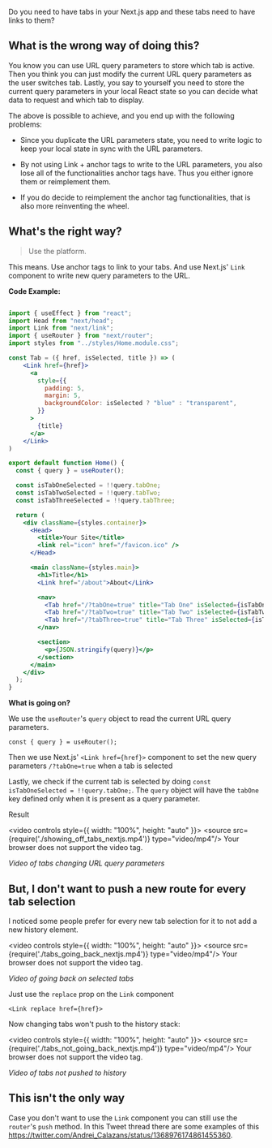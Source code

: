 
Do you need to have tabs in your Next.js app and these tabs need to have links to them? 

## What is the wrong way of doing this?

You know you can use URL query parameters to store which tab is active. Then you think you can just modify the current URL query parameters as the user switches tab. Lastly, you say to yourself you need to store the current query parameters in your local React state so you can decide what data to request and which tab to display.

The above is possible to achieve, and you end up with the following problems:

- Since you duplicate the URL parameters state, you need to write logic to keep your local state in sync with the URL parameters.

- By not using Link + anchor tags to write to the URL parameters, you also lose all of the functionalities anchor tags have. Thus you either ignore them or reimplement them.

- If you do decide to reimplement the anchor tag functionalities, that is also more reinventing the wheel.


## What's the right way?

> Use the platform.

This means. Use anchor tags to link to your tabs. And use Next.js' `Link` component to write new query parameters to the URL.


**Code Example:**

```jsx

import { useEffect } from "react";
import Head from "next/head";
import Link from "next/link";
import { useRouter } from "next/router";
import styles from "../styles/Home.module.css";

const Tab = ({ href, isSelected, title }) => (
    <Link href={href}>
      <a
        style={{
          padding: 5,
          margin: 5,
          backgroundColor: isSelected ? "blue" : "transparent",
        }}
      >
        {title}
      </a>
    </Link>
)

export default function Home() {
  const { query } = useRouter();

  const isTabOneSelected = !!query.tabOne;
  const isTabTwoSelected = !!query.tabTwo;
  const isTabThreeSelected = !!query.tabThree;

  return (
    <div className={styles.container}>
      <Head>
        <title>Your Site</title>
        <link rel="icon" href="/favicon.ico" />
      </Head>

      <main className={styles.main}>
        <h1>Title</h1>
        <Link href="/about">About</Link>

        <nav>
          <Tab href="/?tabOne=true" title="Tab One" isSelected={isTabOneSelected} /> 
          <Tab href="/?tabTwo=true" title="Tab Two" isSelected={isTabTwoSelected} /> 
          <Tab href="/?tabThree=true" title="Tab Three" isSelected={isTabThreeSelected} /> 
        </nav>

        <section>
          <p>{JSON.stringify(query)}</p>
        </section>
      </main>
    </div>
  );
}

```

**What is going on?**

We use the `useRouter`'s `query` object to read the current URL query parameters.

`const { query } = useRouter();`


Then we use Next.js' `<Link href={href}>` component to set the new query parameters `/?tabOne=true` when a tab is selected

Lastly, we check if the current tab is selected by doing `const isTabOneSelected = !!query.tabOne;`. The `query` object will have the `tabOne` key defined only when it is present as a query parameter.

Result

<video controls style={{ width: "100%", height: "auto" }}>
  <source src={require('./showing_off_tabs_nextjs.mp4')} type="video/mp4"/>
  Your browser does not support the video tag.
</video>

*Video of tabs changing URL query parameters*


## But, I don't want to push a new route for every tab selection

I noticed some people prefer for every new tab selection for it to not add a new history element.


<video controls style={{ width: "100%", height: "auto" }}>
  <source src={require('./tabs_going_back_nextjs.mp4')} type="video/mp4"/>
  Your browser does not support the video tag.
</video>

*Video of going back on selected tabs*


Just use the `replace` prop on the `Link` component

`<Link replace href={href}>`

Now changing tabs won't push to the history stack:

<video controls style={{ width: "100%", height: "auto" }}>
  <source src={require('./tabs_not_going_back_nextjs.mp4')} type="video/mp4"/>
  Your browser does not support the video tag.
</video>

*Video of tabs not pushed to history*


## This isn't the only way

Case you don't want to use the `Link` component you can still use the `router`'s `push`  method. In this Tweet thread there are some examples of this https://twitter.com/Andrei_Calazans/status/1368976174861455360.








